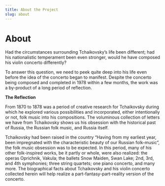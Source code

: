 ```yaml
---
title: About the Project
slug: about
---
```


# About

<p id="Aboutparagraph">
Had the circumstances surrounding Tchaikovsky’s life been different; had his nationalistic temperament been even stronger, 
would he have composed his violin concerto differently? 

To answer this question, we need to peek quite deep into his life even before the idea of the concerto began to manifest. 
Despite the concerto being composed and completed in 1978 within a few months, the work was a by-product of a long period of reflection.

**The Reflection**

From 1870 to 1878 was a period of creative research for Tchaikovsky during which he explored various possibilities and incorporated, either 
intentionally or not, folk music into his compositions. The voluminous collection of letters we have from Tchaikovsky shows us his obsession 
with the historical past of Russia, the Russian folk music, and Russia itself. 

Tchaikovsky had been raised in the country “Having from my earliest year, been impregnated with the characteristic beauty of our 
Russian folk-music”, the folk music obsession was to be expected. In this period, many of his other folk-inspired works, 
be it partly or whole, were also realized: the operas Oprichnik, 
Vakula; the ballets Snow Maiden, Swan Lake; 2nd, 3rd, and 4th symphonies; three string quartets; 
one piano concerto, and many more. 
The biographical facts about Tchaikovsky and his violin concerto collected herein will help realize a 
part-fantasy-part-reality version of the concerto.
</p>
